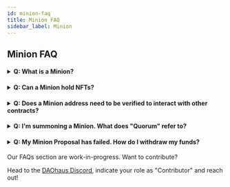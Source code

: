 ```yaml
---
id: minion-faq
title: Minion FAQ
sidebar_label: Minion
---
```


## Minion FAQ

<h4>
  <details>
    <summary>Q: What is a Minion? </summary>
  
    <p>&nbsp;</p>
  
    A: Minions enable your DAO to call arbitrary contracts, enabling you to do many things such as manage ENS, collect NFTs, manage treasury in DeFi, etc.
  
  </details>
</h4>

<h4>
  <details>
    <summary>Q: Can a Minion hold NFTs? </summary>
  
    <p>&nbsp;</p>
  
    A: Yes, they can.
  
  </details>
</h4>

<h4>
  <details>
    <summary>Q: Does a Minion address need to be verified to interact with other contracts? </summary>
  
    <p>&nbsp;</p>
  
    A: No, the minion does not need to be verified, as long as the contract address that the minion is interacting with is verified. 
  
  </details>
</h4>

<h4>
  <details>
    <summary>Q: I'm summoning a Minion. What does "Quorum" refer to? </summary>
  
    <p>&nbsp;</p>
  
    A: Quorum refers to the percentage of total voing power required to pass the Minion proposal 
  
  </details>
</h4>

<h4>
  <details>
    <summary>Q: My Minion Proposal has failed. How do I withdraw my funds? </summary>
  
    <p>&nbsp;</p>
  
    A: 
    1. Go to Settings page in your DAO (via left NavBar)
    2. Click the settings icon beside the relevant Minion
    3. Click Claim to claim your funds
    
  </details>
</h4>

Our FAQs section are work-in-progress. Want to contribute? 

Head to the [DAOhaus Discord](https://discord.gg/bUd7HqMx), indicate your role as "Contributor" and reach out! 
